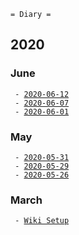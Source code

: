  = Diary =
== 2020 ==

=== June ===
  - [[2020-06-12]]
  - [[2020-06-07]]
  - [[2020-06-01]]

=== May ===
  - [[2020-05-31]]
  - [[2020-05-29]]
  - [[2020-05-26]]

=== March ===
  - [[2020-03-25|Wiki Setup]]
